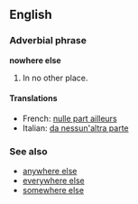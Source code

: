 ==English==
===Adverbial phrase===
'''nowhere else'''

#In no other place.

====Translations====
*French: [[nulle part ailleurs]]
*Italian: [[da nessun'altra parte]]

===See also===
*[[anywhere else]]
*[[everywhere else]]
*[[somewhere else]]